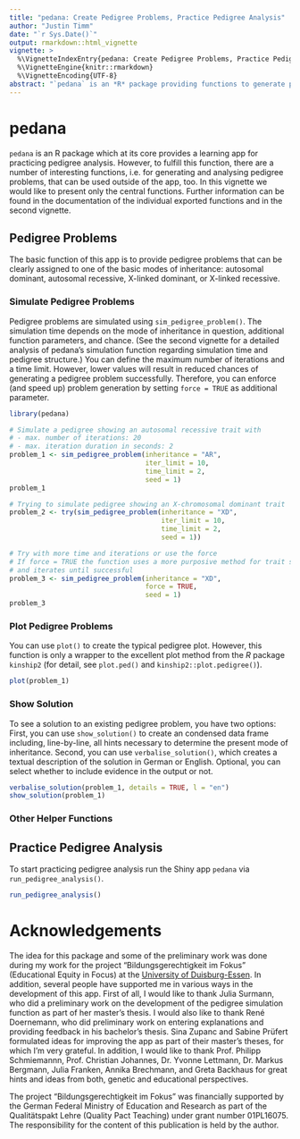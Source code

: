 ```yaml
---
title: "pedana: Create Pedigree Problems, Practice Pedigree Analysis"
author: "Justin Timm"
date: "`r Sys.Date()`"
output: rmarkdown::html_vignette
vignette: >
  %\VignetteIndexEntry{pedana: Create Pedigree Problems, Practice Pedigree Analysis}
  %\VignetteEngine{knitr::rmarkdown}
  %\VignetteEncoding{UTF-8}
abstract: "`pedana` is an *R* package providing functions to generate pedigrees and to simulate the transmission of traits of various modes of inheritance. With an included Shiny app, the package offers an environment for creating pedigree problems and exercising pedigree analysis."
---
```


# pedana

`pedana` is an R package which at its core provides a learning app for 
practicing pedigree analysis. However, to fulfill this function, there are a 
number of interesting functions, i.e. for generating and analysing pedigree 
problems, that can be used outside of the app, too. In this vignette we would 
like to present only the central functions. Further information can be found 
in the documentation of the individual exported functions and in the second 
vignette.

## Pedigree Problems

The basic function of this app is to provide pedigree problems that can be 
clearly assigned to one of the basic modes of inheritance: autosomal dominant, 
autosomal recessive, X-linked dominant, or X-linked recessive.

### Simulate Pedigree Problems

Pedigree problems are simulated using `sim_pedigree_problem()`. The simulation 
time depends on the mode of inheritance in question, additional function 
parameters, and chance. (See the second vignette for a detailed analysis of 
pedana's simulation function regarding simulation time and pedigree structure.) 
You can define the maximum number of iterations and a time limit. However, 
lower values will result in reduced chances of generating a pedigree problem 
successfully. Therefore, you can enforce (and speed up) problem generation by 
setting `force = TRUE` as additional parameter.

```r
library(pedana)

# Simulate a pedigree showing an autosomal recessive trait with
# - max. number of iterations: 20
# - max. iteration duration in seconds: 2
problem_1 <- sim_pedigree_problem(inheritance = "AR",
                                  iter_limit = 10,
                                  time_limit = 2,
                                  seed = 1)
problem_1

# Trying to simulate pedigree showing an X-chromosomal dominant trait
problem_2 <- try(sim_pedigree_problem(inheritance = "XD",
                                      iter_limit = 10,
                                      time_limit = 2, 
                                      seed = 1))

# Try with more time and iterations or use the force
# If force = TRUE the function uses a more purposive method for trait simulation
# and iterates until successful
problem_3 <- sim_pedigree_problem(inheritance = "XD",
                                  force = TRUE,
                                  seed = 1)
problem_3
```

### Plot Pedigree Problems

You can use `plot()` to create the typical pedigree plot. However, this 
function is only a wrapper to the excellent plot method from the *R* package
`kinship2` (for detail, see `plot.ped()` and `kinship2::plot.pedigree()`). 

```r
plot(problem_1)
```

### Show Solution

To see a solution to an existing pedigree problem, you have two options: First,
you can use `show_solution()` to create an condensed data frame including, 
line-by-line, all hints necessary to determine the present mode of inheritance. 
Second, you can use `verbalise_solution()`, which creates a textual description 
of the solution in German or English. Optional, you can select whether to 
include evidence in the output or not.

```r
verbalise_solution(problem_1, details = TRUE, l = "en")
show_solution(problem_1)
```

### Other Helper Functions

## Practice Pedigree Analysis

To start practicing pedigree analysis run the Shiny app `pedana` via 
`run_pedigree_analysis()`.

```r
run_pedigree_analysis()
```

# Acknowledgements

The idea for this package and some of the preliminary work was done during 
my work for the project "Bildungsgerechtigkeit im Fokus" (Educational 
Equity in Focus) at the [University of Duisburg-Essen](https://www.uni-due.de). 
In addition, several people have supported me in various ways in the 
development of this app. First of all, I would like to thank Julia Surmann, who 
did a preliminary work on the development of the pedigree simulation function 
as part of her master's thesis. I would also like to thank René Doernemann, who 
did preliminary work on entering explanations and providing feedback in his 
bachelor's thesis. Sina Zupanc and Sabine Prüfert formulated ideas for improving 
the app as part of their master's theses, for which I'm very grateful. 
In addition, I would like to thank Prof. Philipp Schmiemannn, 
Prof. Christian Johannes, Dr. Yvonne Lettmann, Dr. Markus 
Bergmann, Julia Franken, Annika Brechmann, and Greta Backhaus for great hints 
and ideas from both, genetic and educational perspectives.

The project "Bildungsgerechtigkeit im Fokus" was financially supported by 
the German Federal Ministry of Education and Research as part of the 
Qualitätspakt Lehre (Quality Pact Teaching) under grant number 01PL16075. 
The responsibility for the content of this publication is held by the author.
